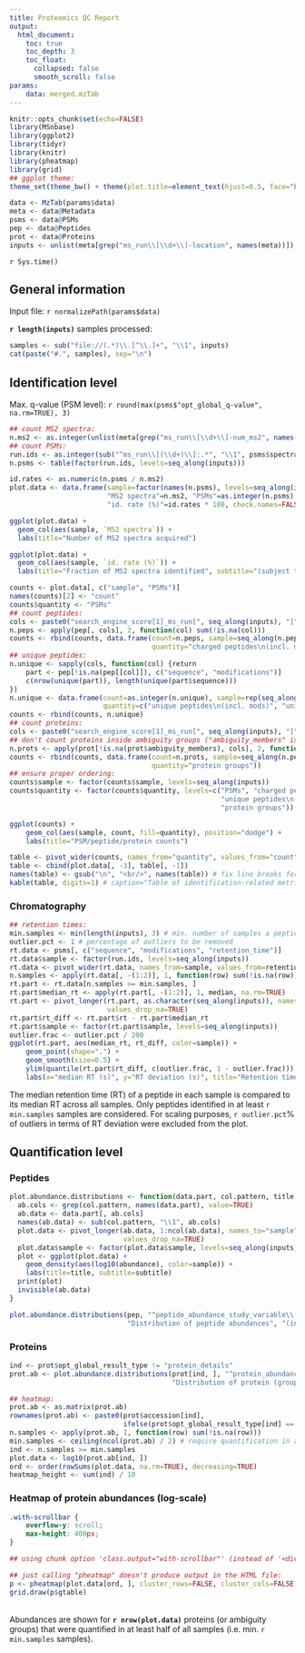 ```yaml
---
title: Proteomics QC Report
output:
  html_document:
    toc: true
    toc_depth: 3
    toc_float:
      collapsed: false
      smooth_scroll: false
params:
    data: merged.mzTab
---
```


```r
knitr::opts_chunk$set(echo=FALSE)
library(MSnbase)
library(ggplot2)
library(tidyr)
library(knitr)
library(pheatmap)
library(grid)
## ggplot theme:
theme_set(theme_bw() + theme(plot.title=element_text(hjust=0.5, face="bold"), plot.subtitle=element_text(hjust=0.5)))

data <- MzTab(params$data)
meta <- data@Metadata
psms <- data@PSMs
pep <- data@Peptides
prot <- data@Proteins
inputs <- unlist(meta[grep("ms_run\\[\\d+\\]-location", names(meta))])
```

`r Sys.time()`

## General information

Input file: `r normalizePath(params$data)`

**`r length(inputs)`** samples processed:

```r
samples <- sub("file://(.*)\\.[^\\.]+", "\\1", inputs)
cat(paste("#.", samples), sep="\n")
```

## Identification level

Max. q-value (PSM level): `r round(max(psms$"opt_global_q-value", na.rm=TRUE), 3)`

```r
## count MS2 spectra:
n.ms2 <- as.integer(unlist(meta[grep("ms_run\\[\\d+\\]-num_ms2", names(meta))]))
## count PSMs:
run.ids <- as.integer(sub("^ms_run\\[(\\d+)\\]:.*", "\\1", psms$spectra_ref))
n.psms <- table(factor(run.ids, levels=seq_along(inputs)))

id.rates <- as.numeric(n.psms / n.ms2)
plot.data <- data.frame(sample=factor(names(n.psms), levels=seq_along(inputs)),
                        "MS2 spectra"=n.ms2, "PSMs"=as.integer(n.psms),
                        "id. rate (%)"=id.rates * 100, check.names=FALSE)

ggplot(plot.data) +
  geom_col(aes(sample, `MS2 spectra`)) +
  labs(title="Number of MS2 spectra acquired")

ggplot(plot.data) +
  geom_col(aes(sample, `id. rate (%)`)) +
  labs(title="Fraction of MS2 spectra identified", subtitle="(subject to q-value threshold)")
```

```r
counts <- plot.data[, c("sample", "PSMs")]
names(counts)[2] <- "count"
counts$quantity <- "PSMs"
## count peptides:
cols <- paste0("search_engine_score[1]_ms_run[", seq_along(inputs), "]")
n.peps <- apply(pep[, cols], 2, function(col) sum(!is.na(col)))
counts <- rbind(counts, data.frame(count=n.peps, sample=seq_along(n.peps),
                                   quantity="charged peptides\n(incl. mods)"))
## unique peptides:
n.unique <- sapply(cols, function(col) {return
    part <- pep[!is.na(pep[[col]]), c("sequence", "modifications")]
    c(nrow(unique(part)), length(unique(part$sequence)))
})
n.unique <- data.frame(count=as.integer(n.unique), sample=rep(seq_along(inputs), each=2),
                       quantity=c("unique peptides\n(incl. mods)", "unique peptides\n(w/o mods)"))
counts <- rbind(counts, n.unique)
## count proteins:
cols <- paste0("search_engine_score[1]_ms_run[", seq_along(inputs), "]")
## don't count proteins inside ambiguity groups ("ambiguity_members" is NA):
n.prots <- apply(prot[!is.na(prot$ambiguity_members), cols], 2, function(col) sum(!is.na(col)))
counts <- rbind(counts, data.frame(count=n.prots, sample=seq_along(n.peps),
                                   quantity="protein groups"))
## ensure proper ordering:
counts$sample <- factor(counts$sample, levels=seq_along(inputs))
counts$quantity <- factor(counts$quantity, levels=c("PSMs", "charged peptides\n(incl. mods)",
                                                    "unique peptides\n(incl. mods)", "unique peptides\n(w/o mods)",
                                                    "protein groups"))

ggplot(counts) +
    geom_col(aes(sample, count, fill=quantity), position="dodge") +
    labs(title="PSM/peptide/protein counts")
```

```r
table <- pivot_wider(counts, names_from="quantity", values_from="count")
table <- cbind(plot.data[, -3], table[, -1])
names(table) <- gsub("\n", "<br/>", names(table)) # fix line breaks for HTML output
kable(table, digits=1) # caption="Table of identification-related metrics"
```

### Chromatography

```r
## retention times:
min.samples <- min(length(inputs), 3) # min. number of samples a peptide must be identified in to be used
outlier.pct <- 1 # percentage of outliers to be removed
rt.data <- psms[, c("sequence", "modifications", "retention_time")]
rt.data$sample <- factor(run.ids, levels=seq_along(inputs))
rt.data <- pivot_wider(rt.data, names_from=sample, values_from=retention_time, values_fn=median)
n.samples <- apply(rt.data[, -(1:2)], 1, function(row) sum(!is.na(row)))
rt.part <- rt.data[n.samples >= min.samples, ]
rt.part$median_rt <- apply(rt.part[, -(1:2)], 1, median, na.rm=TRUE)
rt.part <- pivot_longer(rt.part, as.character(seq_along(inputs)), names_to="sample", values_to="rt",
                        values_drop_na=TRUE)
rt.part$rt_diff <- rt.part$rt - rt.part$median_rt
rt.part$sample <- factor(rt.part$sample, levels=seq_along(inputs))
outlier.frac <- outlier.pct / 200
ggplot(rt.part, aes(median_rt, rt_diff, color=sample)) +
    geom_point(shape=".") +
    geom_smooth(size=0.5) +
    ylim(quantile(rt.part$rt_diff, c(outlier.frac, 1 - outlier.frac))) +
    labs(x="median RT (s)", y="RT deviation (s)", title="Retention times of identified peptides")
```

The median retention time (RT) of a peptide in each sample is compared to its median RT across all samples.
Only peptides identified in at least `r min.samples` samples are considered.
For scaling purposes, `r outlier.pct`% of outliers in terms of RT deviation were excluded from the plot.


## Quantification level

### Peptides

```r
plot.abundance.distributions <- function(data.part, col.pattern, title, subtitle=NULL) {
  ab.cols <- grep(col.pattern, names(data.part), value=TRUE)
  ab.data <- data.part[, ab.cols]
  names(ab.data) <- sub(col.pattern, "\\1", ab.cols)
  plot.data <- pivot_longer(ab.data, 1:ncol(ab.data), names_to="sample", values_to="abundance",
                            values_drop_na=TRUE)
  plot.data$sample <- factor(plot.data$sample, levels=seq_along(inputs))
  plot <- ggplot(plot.data) +
    geom_density(aes(log10(abundance), color=sample)) +
    labs(title=title, subtitle=subtitle)
  print(plot)
  invisible(ab.data)
}

plot.abundance.distributions(pep, "^peptide_abundance_study_variable\\[(\\d+)\\]$",
                             "Distribution of peptide abundances", "(incl. charges and modifications)")
```

### Proteins

```r
ind <- prot$opt_global_result_type != "protein_details"
prot.ab <- plot.abundance.distributions(prot[ind, ], "^protein_abundance_study_variable\\[(\\d+)\\]$",
                                        "Distribution of protein (group) abundances")

## heatmap:
prot.ab <- as.matrix(prot.ab)
rownames(prot.ab) <- paste0(prot$accession[ind],
                            ifelse(prot$opt_global_result_type[ind] == "indistinguishable_protein_group", "*", ""))
n.samples <- apply(prot.ab, 1, function(row) sum(!is.na(row)))
min.samples <- ceiling(ncol(prot.ab) / 2) # require quantification in at least half the samples
ind <- n.samples >= min.samples
plot.data <- log10(prot.ab[ind, ])
ord <- order(rowSums(plot.data, na.rm=TRUE), decreasing=TRUE)
heatmap_height <- sum(ind) / 10
```

### Heatmap of protein abundances (log-scale)

```css
.with-scrollbar {
    overflow-y: scroll;
    max-height: 400px;
}
```

<div class="with-scrollbar">
```r
## using chunk option 'class.output="with-scrollbar"' (instead of '<div>') doesn't work for some reason

## just calling "pheatmap" doesn't produce output in the HTML file:
p <- pheatmap(plot.data[ord, ], cluster_rows=FALSE, cluster_cols=FALSE, angle_col=0, fontsize_row=6)
grid.draw(p$gtable)
```
</div>

<br/>
Abundances are shown for **`r nrow(plot.data)`** proteins (or ambiguity groups) that were quantified in at least half of all samples (i.e. min. `r min.samples` samples).
